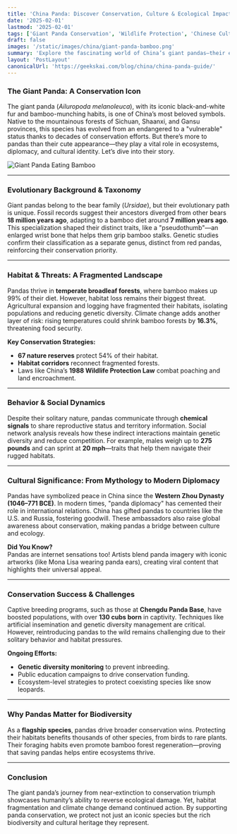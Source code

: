 ```yaml
---
title: 'China Panda: Discover Conservation, Culture & Ecological Impact'
date: '2025-02-01'
lastmod: '2025-02-01'
tags: ['Giant Panda Conservation', 'Wildlife Protection', 'Chinese Culture', 'Biodiversity', 'Panda Diplomacy']
draft: false
images: '/static/images/china/giant-panda-bamboo.png'
summary: 'Explore the fascinating world of China’s giant pandas—their evolutionary history, conservation efforts, cultural symbolism, and ecological importance. Learn how this iconic species became a global conservation success story!'
layout: 'PostLayout'
canonicalUrl: 'https://geekskai.com/blog/china/china-panda-guide/'
---
```


### The Giant Panda: A Conservation Icon

The giant panda (*Ailuropoda melanoleuca*), with its iconic black-and-white fur and bamboo-munching habits, is one of China’s most beloved symbols. Native to the mountainous forests of Sichuan, Shaanxi, and Gansu provinces, this species has evolved from an endangered to a "vulnerable" status thanks to decades of conservation efforts. But there’s more to pandas than their cute appearance—they play a vital role in ecosystems, diplomacy, and cultural identity. Let’s dive into their story.

![Giant Panda Eating Bamboo](/static/images/china/giant-panda-bamboo.png)


---

### Evolutionary Background & Taxonomy

Giant pandas belong to the bear family (*Ursidae*), but their evolutionary path is unique. Fossil records suggest their ancestors diverged from other bears **18 million years ago**, adapting to a bamboo diet around **7 million years ago**. This specialization shaped their distinct traits, like a "pseudothumb"—an enlarged wrist bone that helps them grip bamboo stalks. Genetic studies confirm their classification as a separate genus, distinct from red pandas, reinforcing their conservation priority.

---

### Habitat & Threats: A Fragmented Landscape

Pandas thrive in **temperate broadleaf forests**, where bamboo makes up 99% of their diet. However, habitat loss remains their biggest threat. Agricultural expansion and logging have fragmented their habitats, isolating populations and reducing genetic diversity. Climate change adds another layer of risk: rising temperatures could shrink bamboo forests by **16.3%**, threatening food security.

**Key Conservation Strategies:**
- **67 nature reserves** protect 54% of their habitat.
- **Habitat corridors** reconnect fragmented forests.
- Laws like China’s **1988 Wildlife Protection Law** combat poaching and land encroachment.

---


### Behavior & Social Dynamics

Despite their solitary nature, pandas communicate through **chemical signals** to share reproductive status and territory information. Social network analysis reveals how these indirect interactions maintain genetic diversity and reduce competition. For example, males weigh up to **275 pounds** and can sprint at **20 mph**—traits that help them navigate their rugged habitats.

---

### Cultural Significance: From Mythology to Modern Diplomacy

Pandas have symbolized peace in China since the **Western Zhou Dynasty (1046–771 BCE)**. In modern times, "panda diplomacy" has cemented their role in international relations. China has gifted pandas to countries like the U.S. and Russia, fostering goodwill. These ambassadors also raise global awareness about conservation, making pandas a bridge between culture and ecology.

**Did You Know?**  
Pandas are internet sensations too! Artists blend panda imagery with iconic artworks (like Mona Lisa wearing panda ears), creating viral content that highlights their universal appeal.

---

### Conservation Success & Challenges

Captive breeding programs, such as those at **Chengdu Panda Base**, have boosted populations, with over **130 cubs born** in captivity. Techniques like artificial insemination and genetic diversity management are critical. However, reintroducing pandas to the wild remains challenging due to their solitary behavior and habitat pressures.

**Ongoing Efforts:**
- **Genetic diversity monitoring** to prevent inbreeding.
- Public education campaigns to drive conservation funding.
- Ecosystem-level strategies to protect coexisting species like snow leopards.

---

### Why Pandas Matter for Biodiversity

As a **flagship species**, pandas drive broader conservation wins. Protecting their habitats benefits thousands of other species, from birds to rare plants. Their foraging habits even promote bamboo forest regeneration—proving that saving pandas helps entire ecosystems thrive.

---

### Conclusion

The giant panda’s journey from near-extinction to conservation triumph showcases humanity’s ability to reverse ecological damage. Yet, habitat fragmentation and climate change demand continued action. By supporting panda conservation, we protect not just an iconic species but the rich biodiversity and cultural heritage they represent.

